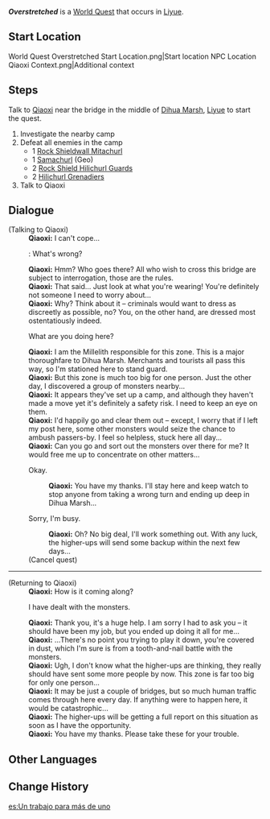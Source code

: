 {{Quest Infobox
|id            = 21003
|image         = World Quest Overstretched.png
|type          = World
|region        = Liyue
|area          = Bishui Plain
|subarea       = Dihua Marsh
|summary       = 
|startLocation = [[Dihua Marsh]], [[Liyue]]
|exp           = 150
|mora          = 20,000
|primogems     = 20
|rep           = Liyue
|repAmt        = 20
|repOrder      = 183
|other         = {{Card|Instructor's Feather Accessory|1|rarity=3}}
|characters    = Qiaoxi; Traveler
}}
'''''Overstretched''''' is a [[World Quest]] that occurs in [[Liyue]].

==Start Location==
<gallery>
World Quest Overstretched Start Location.png|Start location
NPC Location Qiaoxi Context.png|Additional context
</gallery>

==Steps==
Talk to [[Qiaoxi]] near the bridge in the middle of [[Dihua Marsh]], [[Liyue]] to start the quest.
#Investigate the nearby camp
#Defeat all enemies in the camp
#*1 [[Hilichurls#Rock Shieldwall Mitachurl|Rock Shieldwall Mitachurl]]
#*1 [[Hilichurls#Samachurls|Samachurl]] (Geo)
#*2 [[Hilichurls#Rock Shield Hilichurl Guard|Rock Shield Hilichurl Guard]]s
#*2 [[Hilichurls#Hilichurl Grenadier|Hilichurl Grenadier]]s
#Talk to Qiaoxi

==Dialogue==
{{Quest Description|Millelith [[Qiaoxi]] is tasked with guarding a major thoroughfare to [[Dihua Marsh]]. But he thinks this mammoth task is too much for one person...}}
{{Dialogue start}}
;(Talking to Qiaoxi)
:'''Qiaoxi:''' I can't cope...
:{{DIcon}}: What's wrong?
:'''Qiaoxi:''' Hmm? Who goes there? All who wish to cross this bridge are subject to interrogation, those are the rules.
:'''Qiaoxi:''' That said... Just look at what you're wearing! You're definitely not someone I need to worry about...
:'''Qiaoxi:''' Why? Think about it – criminals would want to dress as discreetly as possible, no? You, on the other hand, are dressed most ostentatiously indeed.
:{{DIcon}} What are you doing here?
:'''Qiaoxi:''' I am the Millelith responsible for this zone. This is a major thoroughfare to Dihua Marsh. Merchants and tourists all pass this way, so I'm stationed here to stand guard.
:'''Qiaoxi:''' But this zone is much too big for one person. Just the other day, I discovered a group of monsters nearby...
:'''Qiaoxi:''' It appears they've set up a camp, and although they haven't made a move yet it's definitely a safety risk. I need to keep an eye on them.
:'''Qiaoxi:''' I'd happily go and clear them out – except, I worry that if I left my post here, some other monsters would seize the chance to ambush passers-by. I feel so helpless, stuck here all day...
:'''Qiaoxi:''' Can you go and sort out the monsters over there for me? It would free me up to concentrate on other matters...
:{{DIcon|Quest}} Okay.
::'''Qiaoxi:''' You have my thanks. I'll stay here and keep watch to stop anyone from taking a wrong turn and ending up deep in Dihua Marsh...
:{{DIcon}} Sorry, I'm busy.
::'''Qiaoxi:''' Oh? No big deal, I'll work something out. With any luck, the higher-ups will send some backup within the next few days...
:;(Cancel quest)
----
;(Returning to Qiaoxi)
:'''Qiaoxi:''' How is it coming along?
:{{DIcon}} I have dealt with the monsters.
:'''Qiaoxi:''' Thank you, it's a huge help. I am sorry I had to ask you – it should have been my job, but you ended up doing it all for me...
:'''Qiaoxi:''' ...There's no point you trying to play it down, you're covered in dust, which I'm sure is from a tooth-and-nail battle with the monsters.
:'''Qiaoxi:''' Ugh, I don't know what the higher-ups are thinking, they really should have sent some more people by now. This zone is far too big for only one person...
:'''Qiaoxi:''' It may be just a couple of bridges, but so much human traffic comes through here every day. If anything were to happen here, it would be catastrophic...
:'''Qiaoxi:''' The higher-ups will be getting a full report on this situation as soon as I have the opportunity.
:'''Qiaoxi:''' You have my thanks. Please take these for your trouble.
{{Dialogue end}}

==Other Languages==
{{Other Languages
|en      = Overstretched
|zhs     = 独木难支
|zhs_rm  = Dúmùnánzhī
|zht     = 獨木難支
|zht_rm  = Dúmùnánzhī
|zh_tl   = A Single Log Cannot Support a Mansion
|ja      = 一人の見張り
|ja_rm   = Hitori no Mihari
|ja_tl   = Sole Guard
|ko      = 혼자 감당하기 어려운 일
|ko_rm   = Honja Gamdanghagi Eoryeoun Il
|ko_tl   = Work which Hard to Deal with Alone
|es      = Un trabajo para más de uno
|es_tl   = A Job for More Than One
|fr      = À plusieurs c'est plus facile
|fr_tl   = It Is Easier With Others
|ru      = Один в поле не воин
|ru_tl   = 
|th      = คนเดียวหัวหาย
|th_rm   = 
|th_tl   = 
|vi      = Đơn Thương Độc Mã
|vi_tl   = 
|de      = Allein und hilflos
|de_tl   = Alone and Helpless
|id      = Penjaga yang Kewalahan
|id_tl   = Overwhelmed Guard
|pt      = Trabalho Pesado
|pt_tl   = 
|tr      = Fazla Stres
|tr_tl   = 
|it      = Troppo stress
|it_tl   = 
}}

==Change History==
{{Change History|1.0}}

[[es:Un trabajo para más de uno]]